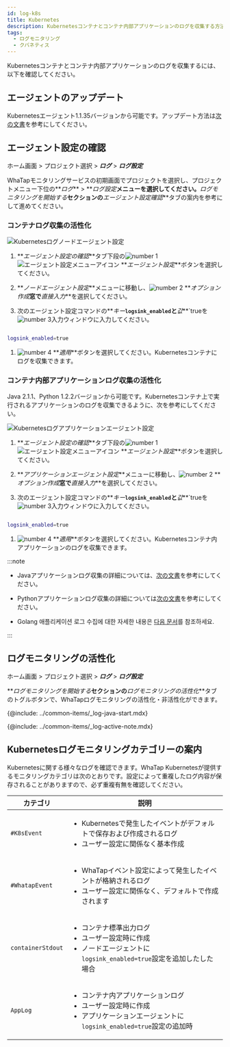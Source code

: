 ```yaml
---
id: log-k8s
title: Kubernetes
description: Kubernetesコンテナとコンテナ内部アプリケーションのログを収集する方法について案内します。
tags:
  - ログモニタリング
  - クバネティス
---
```


Kubernetesコンテナとコンテナ内部アプリケーションのログを収集するには、以下を確認してください。 

## エージェントのアップデート

Kubernetesエージェント1.1.35バージョンから可能です。アップデート方法は[次の文書](../kubernetes/agent-update)を参考にしてください。

## エージェント設定の確認

ホーム画面 > プロジェクト選択 > **_ログ_** > **_ログ設定_**

WhaTapモニタリングサービスの初期画面でプロジェクトを選択し、プロジェクトメニュー下位の**_ログ_** > **_ログ設定_**メニューを選択してください。**_ログモニタリングを開始する_**セクションの**_エージェント設定確認_**タブの案内を参考にして進めてください。

### コンテナログ収集の活性化

![Kubernetesログノードエージェント設定](/img/log-k8s-node-agent-setting.png)

1.  **_エージェント設定の確認_**タブ下段の![number 1](/img/number-01.png) ![エージェント設定メニューアイコン](/img/ic-agent.svg) **_エージェント設定_**ボタンを選択してください。 

2.  **_ノードエージェント設定_**メニューに移動し、![number 2](/img/number-02.png) **_オプション作成_**窓で**_直接入力_**を選択してください。

3.  次のエージェント設定コマンドの**_キー_**`logsink_enabled`と**_값_**\`trueを![number 3](/img/number-03.png)入力ウィンドウに入力してください。

```bash

logsink_enabled=true 

```

1.  ![number 4](/img/number-04.png) **_適用_**ボタンを選択してください。Kubernetesコンテナにログを収集できます。

### コンテナ内部アプリケーションログ収集の活性化

Java 2.1.1、Python 1.2.2バージョンから可能です。Kubernetesコンテナ上で実行されるアプリケーションのログを収集できるように、次を参考にしてください。 

![Kubernetesログアプリケーションエージェント設定](/img/log-k8s-app-agent-setting.png)

1.  **_エージェント設定の確認_**タブ下段の![number 1](/img/number-01.png) ![エージェント設定メニューアイコン](/img/ic-agent.svg) **_エージェント設定_**ボタンを選択してください。 

2.  **_アプリケーションエージェント設定_**メニューに移動し、![number 2](/img/number-02.png) **_オプション作成_**窓で**_直接入力_**を選択してください。

3.  次のエージェント設定コマンドの**_キー_**`logsink_enabled`と**_값_**\`trueを![number 3](/img/number-03.png)入力ウィンドウに入力してください。

```bash

logsink_enabled=true 

```

1.  ![number 4](/img/number-04.png) **_適用_**ボタンを選択してください。Kubernetesコンテナ内アプリケーションのログを収集できます。

:::note

-   Javaアプリケーションログ収集の詳細については、[次の文書](log-java)を参考にしてください。

-   Pythonアプリケーションログ収集の詳細については[次の文書](log-python)を参考にしてください。

-   Golang 애플리케이션 로그 수집에 대한 자세한 내용은 [다음 문서](log-go)를 참조하세요.

:::

## ログモニタリングの活性化

ホーム画面 > プロジェクト選択 > **_ログ_** > **_ログ設定_**

**_ログモニタリングを開始する_**セクションの**_ログモニタリングの活性化_**タブのトグルボタンで、WhaTapログモニタリングの活性化・非活性化ができます。 

{@include: ../common-items/_log-java-start.mdx} 

{@include: ../common-items/_log-active-note.mdx} 

## Kubernetesログモニタリングカテゴリーの案内

Kubernetesに関する様々なログを確認できます。WhaTap Kubernetesが提供するモニタリングカテゴリは次のとおりです。設定によって重複したログ内容が保存されることがありますので、必ず重複有無を確認してください。

| カテゴリ              | 説明                                                                                                       |
| ----------------- | -------------------------------------------------------------------------------------------------------- |
| `#K8sEvent`       | <ul><li>Kubernetesで発生したイベントがデフォルトで保存および作成されるログ</li><li>ユーザー設定に関係なく基本作成</li></ul>                         |
| `#WhatapEvent`    | <ul><li>WhaTapイベント設定によって発生したイベントが格納されるログ</li><li>ユーザー設定に関係なく、デフォルトで作成されます</li></ul>                      |
| `containerStdout` | <ul><li>コンテナ標準出力ログ</li><li>ユーザー設定時に作成</li><li>ノードエージェントに`logsink_enabled=true`設定を追加したした場合</li></ul>      |
| `AppLog`          | <ul><li>コンテナ内アプリケーションログ</li><li>ユーザー設定時に作成</li><li>アプリケーションエージェントに`logsink_enabled=true`設定の追加時</li></ul> |

<!-- 

쿠버네티스 컨테이너에 로그를 수집할 수 있도록 위의 설정 과정을 마쳤다면, 다음으로 컨테이너 상에서 실행되는 애플리케이션의 로그를 수집할 수 있도록 설정하세요. 

-->
